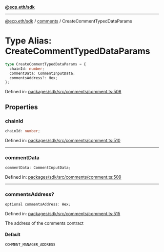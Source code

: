 [**@ecp.eth/sdk**](../../index.mdx)

***

[@ecp.eth/sdk](/sdk-reference/index.mdx) / [comments](/sdk-reference/comments/index.mdx) / CreateCommentTypedDataParams

# Type Alias: CreateCommentTypedDataParams

```ts
type CreateCommentTypedDataParams = {
  chainId: number;
  commentData: CommentInputData;
  commentsAddress?: Hex;
};
```

Defined in: [packages/sdk/src/comments/comment.ts:508](https://github.com/ecp-eth/comments-monorepo/blob/main/packages/sdk/src/comments/comment.ts#L508)

## Properties

### chainId

```ts
chainId: number;
```

Defined in: [packages/sdk/src/comments/comment.ts:510](https://github.com/ecp-eth/comments-monorepo/blob/main/packages/sdk/src/comments/comment.ts#L510)

***

### commentData

```ts
commentData: CommentInputData;
```

Defined in: [packages/sdk/src/comments/comment.ts:509](https://github.com/ecp-eth/comments-monorepo/blob/main/packages/sdk/src/comments/comment.ts#L509)

***

### commentsAddress?

```ts
optional commentsAddress: Hex;
```

Defined in: [packages/sdk/src/comments/comment.ts:515](https://github.com/ecp-eth/comments-monorepo/blob/main/packages/sdk/src/comments/comment.ts#L515)

The address of the comments contract

#### Default

```ts
COMMENT_MANAGER_ADDRESS
```
